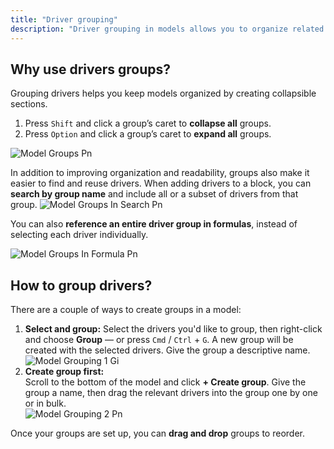 ```yaml
---
title: "Driver grouping"
description: "Driver grouping in models allows you to organize related drivers into collapsible sections for better structure and readability. You can also reference grouped drivers elsewhere in Runway."
---
```


## Why use drivers groups?

Grouping drivers helps you keep models organized by creating collapsible sections.

1. Press `Shift` and click a group’s caret to **collapse all** groups.
2. Press `Option` and click a group’s caret to **expand all** groups.

![Model Groups Pn](/images/models/model-groups.png)

In addition to improving organization and readability, groups also make it easier to find and reuse drivers. When adding drivers to a block, you can **search by group name** and include all or a subset of drivers from that group. ![Model Groups In Search Pn](/images/models/model-groups-in-search.png)

You can also **reference an entire driver group in formulas**, instead of selecting each driver individually.

![Model Groups In Formula Pn](/images/models/model-groups-in-formula.png)

## How to group drivers?

There are a couple of ways to create groups in a model:

1. **Select and group:**
   Select the drivers you'd like to group, then right-click and choose **Group** — or press `Cmd` / `Ctrl` \+ `G`. A new group will be created with the selected drivers. Give the group a descriptive name.
   ![Model Grouping 1 Gi](/images/models/model-grouping-1.gif)
2. **Create group first:**\
   Scroll to the bottom of the model and click **\+ Create group**. Give the group a name, then drag the relevant drivers into the group one by one or in bulk.\
   ![Model Grouping 2 Pn](/images/models/model-grouping-2.png)

Once your groups are set up, you can **drag and drop** groups to reorder.